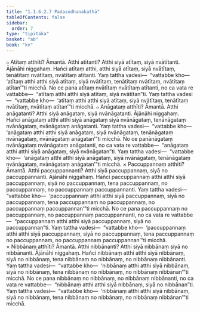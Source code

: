 ```yaml
---
title: "1.1.6.2.7 Padasodhanakathā"
tableOfContents: false
sidebar:
  order: 7
type: "tipitaka"
basket: "ab"
book: "kv"
---
```



<DynamicBreadcrumb />

<Division number="295" book="kv" bookNo="32" page="110">

<Paragraph number="700" book="kv">
๐ Atītaṃ atthīti? Āmantā. Atthi atītanti? Atthi siyā atītaṃ, siyā nvātītanti.
</Paragraph>

<Paragraph number="701" book="kv">
Ājānāhi niggahaṃ. Hañci atītaṃ atthi, atthi siyā atītaṃ, siyā nvātītaṃ, tenātītaṃ nvātītaṃ, nvātītaṃ atītanti. Yaṃ tattha vadesi—  “vattabbe kho—  ‘atītaṃ atthi atthi siyā atītaṃ, siyā nvātītaṃ, tenātītaṃ nvātītaṃ, nvātītaṃ atītan’”ti micchā.
</Paragraph>

<Paragraph number="702" book="kv">
No ce pana atītaṃ nvātītaṃ nvātītaṃ atītanti, no ca vata re vattabbe—  “atītaṃ atthi atthi siyā atītaṃ, siyā nvātītan”ti. Yaṃ tattha vadesi—  “vattabbe kho—  ‘atītaṃ atthi atthi siyā atītaṃ, siyā nvātītaṃ, tenātītaṃ nvātītaṃ, nvātītaṃ atītan’”ti micchā.
</Paragraph>

<Paragraph number="703" book="kv">
๐ Anāgataṃ atthīti? Āmantā. Atthi anāgatanti? Atthi siyā anāgataṃ, siyā nvānāgatanti.
</Paragraph>

<Paragraph number="704" book="kv">
Ājānāhi niggahaṃ. Hañci anāgataṃ atthi atthi siyā anāgataṃ siyā nvānāgataṃ, tenānāgataṃ nvānāgataṃ, nvānāgataṃ anāgatanti. Yaṃ tattha vadesi—  “vattabbe kho—  ‘anāgataṃ atthi atthi siyā anāgataṃ, siyā nvānāgataṃ, tenānāgataṃ nvānāgataṃ, nvānāgataṃ anāgatan’”ti micchā.
</Paragraph>

<Paragraph number="705" book="kv">
No ce panānāgataṃ nvānāgataṃ nvānāgataṃ anāgatanti, no ca vata re vattabbe—  “anāgataṃ atthi atthi siyā anāgataṃ, siyā nvānāgatan”ti. Yaṃ tattha vadesi—  “vattabbe kho—  ‘anāgataṃ atthi atthi siyā anāgataṃ, siyā nvānāgataṃ, tenānāgataṃ nvānāgataṃ, nvānāgataṃ anāgatan’”ti micchā.
</Paragraph>

<Paragraph number="706" book="kv">
× Paccuppannaṃ atthīti? Āmantā. Atthi paccuppannanti? Atthi siyā paccuppannaṃ, siyā no paccuppannanti.
</Paragraph>

<Paragraph number="707" book="kv">
Ājānāhi niggahaṃ. Hañci paccuppannaṃ atthi atthi siyā paccuppannaṃ, siyā no paccuppannaṃ, tena paccuppannaṃ, no paccuppannaṃ, no paccuppannaṃ paccuppannanti. Yaṃ tattha vadesi—  “vattabbe kho—  ‘paccuppannaṃ atthi atthi siyā paccuppannaṃ, siyā no paccuppannaṃ, tena paccuppannaṃ no paccuppannaṃ, no paccuppannaṃ paccuppannan’”ti micchā.
</Paragraph>

<Paragraph number="708" book="kv">
No ce pana paccuppannaṃ no paccuppannaṃ, no paccuppannaṃ paccuppannanti, no ca vata re vattabbe—  “paccuppannaṃ atthi atthi siyā paccuppannaṃ, siyā no paccuppannan”ti. Yaṃ tattha vadesi—  “vattabbe kho—  ‘paccuppannaṃ atthi atthi siyā paccuppannaṃ, siyā no paccuppannaṃ, tena paccuppannaṃ no paccuppannaṃ, no paccuppannaṃ paccuppannan’”ti micchā.
</Paragraph>

<Paragraph number="709" book="kv">
× Nibbānaṃ atthīti? Āmantā. Atthi nibbānanti? Atthi siyā nibbānaṃ siyā no nibbānanti.
</Paragraph>

<Paragraph number="710" book="kv">
Ājānāhi niggahaṃ. Hañci nibbānaṃ atthi atthi siyā nibbānaṃ, siyā no nibbānaṃ, tena nibbānaṃ no nibbānaṃ, no nibbānaṃ nibbānanti. Yaṃ tattha vadesi—  “vattabbe kho—  ‘nibbānaṃ atthi atthi siyā nibbānaṃ, siyā no nibbānaṃ, tena nibbānaṃ no nibbānaṃ, no nibbānaṃ nibbānan’”ti micchā.
</Paragraph>

<Paragraph number="711" book="kv">
No ce pana nibbānaṃ no nibbānaṃ, no nibbānaṃ nibbānanti, no ca vata re vattabbe—  “nibbānaṃ atthi atthi siyā nibbānaṃ, siyā no nibbānan”ti. Yaṃ tattha vadesi—  “vattabbe kho—  ‘nibbānaṃ atthi atthi siyā nibbānaṃ, siyā no nibbānaṃ, tena nibbānaṃ no nibbānaṃ, no nibbānaṃ nibbānan’”ti micchā.
</Paragraph>
</Division>
